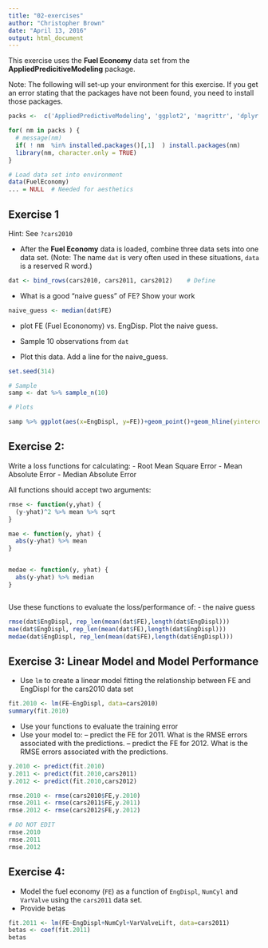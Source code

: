 ```yaml
---
title: "02-exercises"
author: "Christopher Brown"
date: "April 13, 2016"
output: html_document
---
```


This exercise uses the **Fuel Economy** data set from the **AppliedPredicitiveModeling** package.

Note: The following will set-up your environment for this exercise. If you get an error stating that the packages have not been found, you need to install those packages.


```r

packs <-  c('AppliedPredictiveModeling', 'ggplot2', 'magrittr', 'dplyr')

for( nm in packs ) { 
  # message(nm)
  if( ! nm  %in% installed.packages()[,1]  ) install.packages(nm)
  library(nm, character.only = TRUE)
}

# Load data set into environment
data(FuelEconomy)
... = NULL  # Needed for aesthetics 

```



## Exercise 1

Hint: See `?cars2010`


- After the **Fuel Economy** data is loaded, combine three data sets into one data set. (Note: The name `dat` is very often used in these situations, `data` is a reserved R word.)  

```r
dat <- bind_rows(cars2010, cars2011, cars2012)    # Define 
```


- What is a good "naive guess" of FE? Show your work

```r
naive_guess <- median(dat$FE)
```


- plot FE (Fuel Econonomy) vs. EngDisp. Plot the naive guess.


- Sample 10 observations from `dat`
- Plot this data. Add a line for the naive_guess. 


```r

set.seed(314) 

# Sample 
samp <- dat %>% sample_n(10)

# Plots 

samp %>% ggplot(aes(x=EngDispl, y=FE))+geom_point()+geom_hline(yintercept = naive_guess, color='red')+stat_smooth(method="lm", se=FALSE)

```


## Exercise 2:


Write a loss functions for calculating:
- Root Mean Square Error
- Mean Absolute Error
- Median Absolute Error

All functions should accept two arguments: 


```r

rmse <- function(y,yhat) {
  (y-yhat)^2 %>% mean %>% sqrt
}

mae <- function(y, yhat) {
  abs(y-yhat) %>% mean 
}


medae <- function(y, yhat) { 
  abs(y-yhat) %>% median
}



```

Use these functions to evaluate the loss/performance of:
- the naive guess
``` r
rmse(dat$EngDispl, rep_len(mean(dat$FE),length(dat$EngDispl)))
mae(dat$EngDispl, rep_len(mean(dat$FE),length(dat$EngDispl)))
medae(dat$EngDispl, rep_len(mean(dat$FE),length(dat$EngDispl)))
```
## Exercise 3: Linear Model and Model Performance 

- Use `lm` to create a linear model fitting the relationship between FE and EngDispl for the cars2010 data set


```r
fit.2010 <- lm(FE~EngDispl, data=cars2010)
summary(fit.2010)
```

- Use your functions to evaluate the training error
- Use your model to:
-- predict the FE for 2011. What is the RMSE errors associated with the predictions.
-- predict the FE for 2012. What is the RMSE errors associated with the predictions.

```r

y.2010 <- predict(fit.2010)
y.2011 <- predict(fit.2010,cars2011) 
y.2012 <- predict(fit.2010,cars2012)

rmse.2010 <- rmse(cars2010$FE,y.2010)
rmse.2011 <- rmse(cars2011$FE,y.2011)
rmse.2012 <- rmse(cars2012$FE,y.2012)

```


```r
# DO NOT EDIT 
rmse.2010 
rmse.2011
rmse.2012
```


## Exercise 4: 

- Model the fuel economy (`FE`) as a function of `EngDispl`, `NumCyl` and `VarValve` using the `cars2011` data set.  
- Provide betas


```r
fit.2011 <- lm(FE~EngDispl+NumCyl+VarValveLift, data=cars2011)
betas <- coef(fit.2011)
betas
```
